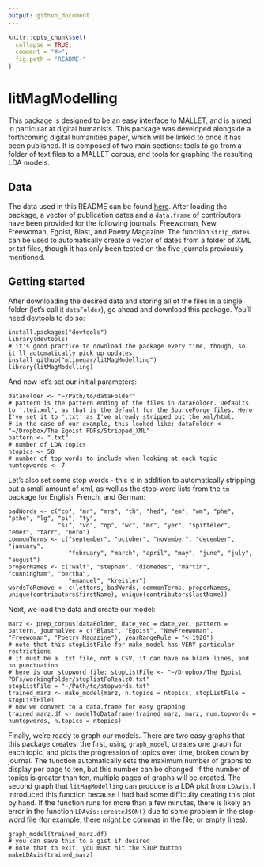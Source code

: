 ```yaml
---
output: github_document
---
```


<!-- README.md is generated from README.Rmd. Please edit that file -->

```r
knitr::opts_chunk$set(
  collapse = TRUE,
  comment = "#>",
  fig.path = "README-"
)
```

# litMagModelling

This package is designed to be an easy interface to MALLET, and is aimed in particular at digital humanists. This package was developed alongside a forthcoming digital humanities paper, which will be linked to once it has been published. It is composed of two main sections: tools to go from a folder of text files to a MALLET corpus, and tools for graphing the resulting LDA models. 

## Data

The data used in this README can be found [here](http://sourceforge.net/projects/mjplab/files/). After loading the package, a vector of publication dates and a `data.frame` of contributors have been provided for the following journals: Freewoman, New Freewoman, Egoist, Blast, and Poetry Magazine. The function `strip_dates` can be used to automatically create a vector of dates from a folder of XML or txt files, though it has only been tested on the five journals previously mentioned.

## Getting started

After downloading the desired data and storing all of the files in a single folder (let's call it `dataFolder`), go ahead and download this package. You'll need devtools to do so:

```
install.packages("devtools")
library(devtools)
# it's good practice to download the package every time, though, so it'll automatically pick up updates
install_github("mlinegar/litMagModelling")
library(litMagModelling)
```

And now let's set our initial parameters:

```
dataFolder <- "~/Path/to/dataFolder"
# pattern is the pattern ending of the files in dataFolder. Defaults to '.tei.xml', as that is the default for the SourceForge files. Here I've set it to '.txt' as I've already stripped out the xml/html. 
# in the case of our example, this looked like: dataFolder <- "~/Dropbox/The Egoist PDFs/Stripped_XML"
pattern <- ".txt"
# number of LDA topics
ntopics <- 50
# number of top words to include when looking at each topic
numtopwords <- 7
```

Let's also set some stop words - this is in addition to automatically stripping out a small amount of xml, as well as the stop-word lists from the `tm` package for English, French, and German:

```
badWords <- c("co", "mr", "mrs", "th", "hed", "em", "wm", "phe", "pthe", "lg", "pi", "ty",
              "si", "vo", "op", "wc", "mr", "yer", "spitteler", "emer", "tarr", "nero")
commonTerms <- c("september", "october", "november", "december", "january",
                 "february", "march", "april", "may", "june", "july", "august")
properNames <- c("walt", "stephen", "diomedes", "martin", "cunningham", "bertha", 
                 "emanuel", "kreisler")
wordsToRemove <- c(letters, badWords, commonTerms, properNames, unique(contributors$firstName), unique(contributors$lastName))
```

Next, we load the data and create our model:

```
marz <- prep_corpus(dataFolder, date_vec = date_vec, pattern = pattern, journalVec = c("Blast", "Egoist", "NewFreewoman", "Freewoman", "Poetry Magazine"), yearRangeRule = "< 1920")
# note that this stopListFile for make_model has VERY particular restrictions
# it must be a .txt file, not a CSV, it can have no blank lines, and no punctuation
# here is our stopword file: stopListFile <- "~/Dropbox/The Egoist PDFs/workingfolder/stoplistFoRealz0.txt"
stopListFile = "~/Path/to/stopwords.txt"
trained_marz <- make_model(marz, n.topics = ntopics, stopListFile = stopListFile)
# now we convert to a data.frame for easy graphing
trained_marz.df <- modelToDataframe(trained_marz, marz, num.topwords = numtopwords, n.topics = ntopics)
```

Finally, we're ready to graph our models. There are two easy graphs that this package creates: the first, using `graph_model`, creates one graph for each topic, and plots the progression of topics over time, broken down by journal. The function automatically sets the maximum number of graphs to display per page to ten, but this number can be changed. If the number of topics is greater than ten, multiple pages of graphs will be created. The second graph that `litMagModelling` can produce is a LDA plot from `LDAvis`. I introduced this function because I had had some difficulty creating this plot by hand. If the function runs for more than a few minutes, there is likely an error in the function `LDAvis::createJSON()` due to some problem in the stop-word file (for example, there might be commas in the file, or empty lines).

```
graph_model(trained_marz.df)
# you can save this to a gist if desired
# note that to exit, you must hit the STOP button
makeLDAvis(trained_marz)

```
